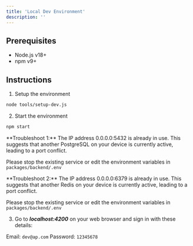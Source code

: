 ```yaml
---
title: 'Local Dev Environment'
description: ''
---
```


## Prerequisites
- Node.js v18+
- npm v9+

## Instructions

1. Setup the environment
```bash
node tools/setup-dev.js
```

2. Start the environment

```bash
npm start
```

<Warning>
**Troubleshoot 1:**
The IP address 0.0.0.0:5432 is already in use. This suggests that another PostgreSQL on your device is currently active, leading to a port conflict.

Please stop the existing service or edit the environment variables in `packages/backend/.env`
</Warning>

<Warning>
**Troubleshoot 2:**
The IP address 0.0.0.0:6379 is already in use. This suggests that another Redis on your device is currently active, leading to a port conflict.

Please stop the existing service or edit the environment variables in `packages/backend/.env`
</Warning>

3. Go to ***localhost:4200*** on your web browser and sign in with these details:

Email: `dev@ap.com`
Password: `12345678`


